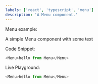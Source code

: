 ```yaml
---
labels: ['react', 'typescript', 'menu']
description: 'A Menu component.'
---
```



Menu example:

A simple Menu component with some text

Code Snippet:
```js
<Menu>hello from Menu</Menu>
```


Live Playground:
```js live
<Menu>hello from Menu</Menu>
```
